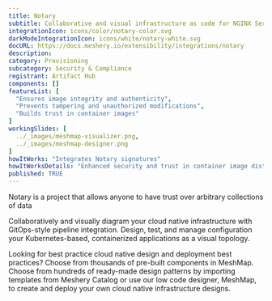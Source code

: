 ```yaml
---
title: Notary
subtitle: Collaborative and visual infrastructure as code for NGINX Service Mesh
integrationIcon: icons/color/notary-color.svg
darkModeIntegrationIcon: icons/white/notary-white.svg
docURL: https://docs.meshery.io/extensibility/integrations/notary
description: 
category: Provisioning
subcategory: Security & Compliance
registrant: Artifact Hub
components: []
featureList: [
  "Ensures image integrity and authenticity",
  "Prevents tampering and unauthorized modifications",
  "Builds trust in container images"
]
workingSlides: [
  ../_images/meshmap-visualizer.png,
  ../_images/meshmap-designer.png
]
howItWorks: "Integrates Notary signatures"
howItWorksDetails: "Enhanced security and trust in container image distribution in Kubernetes"
published: TRUE
---
```

<p>
Notary is a project that allows anyone to have trust over arbitrary collections of data
</p>
<p>
    Collaboratively and visually diagram your cloud native infrastructure with GitOps-style pipeline integration. Design, test, and manage configuration your Kubernetes-based, containerized applications as a visual topology.
</p>
<p>
    Looking for best practice cloud native design and deployment best practices? Choose from thousands of pre-built components in MeshMap. Choose from hundreds of ready-made design patterns by importing templates from Meshery Catalog or use our low code designer, MeshMap, to create and deploy your own cloud native infrastructure designs.
</p>
